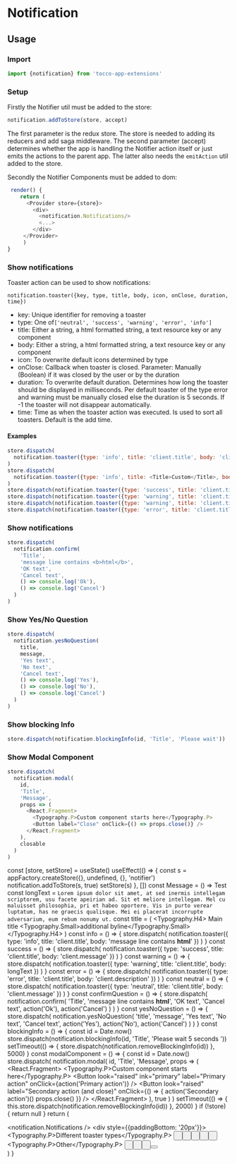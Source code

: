 

<Meta title="App-Extensions/Notification" />

# Notification

## Usage

### Import

```javascript
import {notification} from 'tocco-app-extensions'
```

### Setup

Firstly the Notifier util must be added to the store:

```javascript
notification.addToStore(store, accept)
```

The first parameter is the redux store. The store is needed to adding its reducers and add saga middleware. The second parameter (accept) determines whether the app is handling the Notifier action itself or just emits the actions to the parent app. The latter also needs the `emitAction` util added to the store.

Secondly the Notifier Components must be added to dom:

```javascript
 render() {
    return (
      <Provider store={store}>
        <div>
          <notification.Notifications/>
          <...>
        </div>
     </Provider>
     )
}
```

### Show notifications

Toaster action can be used to show notifications:

`notification.toaster({key, type, title, body, icon, onClose, duration, time})`

- key: Unique identifier for removing a toaster
- type: One of`['neutral', 'success', 'warning', 'error', 'info']`
- title: Either a string, a html formatted string, a text resource key or any component
- body: Either a string, a html formatted string, a text resource key or any component
- icon: To overwrite default icons determined by type
- onClose: Callback when toaster is closed. Parameter: Manually (Boolean) if it was closed by the user or by the duration
- duration: To overwrite default duration. Determines how long the toaster should be displayed in milliseconds. Per default toaster of the type error and warning must be manually closed else the duration is 5 seconds. If -1 the toaster will not disappear automatically.
- time: Time as when the toaster action was executed. Is used to sort all toasters. Default is the add time.

#### Examples

```javascript
store.dispatch(
  notification.toaster({type: 'info', title: 'client.title', body: 'client.message', icon: ['far', 'thumbs-up']})
)
store.dispatch(
  notification.toaster({type: 'info', title: <Title>Custom</Title>, body: 'message line contains <b>html</b>'})
)
store.dispatch(notification.toaster({type: 'success', title: 'client.title', body: 'client.message'}))
store.dispatch(notification.toaster({type: 'warning', title: 'client.title', body: longText}))
store.dispatch(notification.toaster({type: 'warning', title: 'client.title', duration: 5000}))
store.dispatch(notification.toaster({type: 'error', title: 'client.title'}))
```

### Show notifications

```javascript
store.dispatch(
  notification.confirm(
    'Title',
    'message line contains <b>html</b>',
    'OK text',
    'Cancel text',
    () => console.log('Ok'),
    () => console.log('Cancel')
  )
)
```

### Show Yes/No Question

```javascript
store.dispatch(
  notification.yesNoQuestion(
    title,
    message,
    'Yes text',
    'No text',
    'Cancel text',
    () => console.log('Yes'),
    () => console.log('No'),
    () => console.log('Cancel')
  )
)
```

### Show blocking Info

```javascript
store.dispatch(notification.blockingInfo(id, 'Title', 'Please wait'))
```

### Show Modal Component

```javascript
store.dispatch(
  notification.modal(
    id,
    'Title',
    'Message',
    props => (
      <React.Fragment>
        <Typography.P>Custom component starts here</Typography.P>
        <Button label="Close" onClick={() => props.close()} />
      </React.Fragment>
    ),
    closable
  )
)
```

  const [store, setStore] = useState()
  useEffect(() => {
    const s = appFactory.createStore({}, undefined, {}, 'notifier')
    notification.addToStore(s, true)
    setStore(s)
  }, [])
  const Message = () => <Fragment>Test</Fragment>
  const longText = `Lorem ipsum dolor sit amet, at sed inermis intellegam scriptorem, usu facete apeirian ad. Sit et meliore intellegam. Mel cu maluisset philosophia, pri et habeo oportere. Vis in purto verear luptatum, has ne graecis qualisque. Mei ei placerat incorrupte adversarium, eum rebum nonumy ut.`
  const title = (
    <Typography.H4>
      Main title <Typography.Small>additional byline</Typography.Small>
    </Typography.H4>
  )
  const info = () => {
    store.dispatch(
      notification.toaster({
        type: 'info',
        title: 'client.title',
        body: 'message line contains <b>html</b>'
      })
    )
  }
  const success = () => {
    store.dispatch(
      notification.toaster({
        type: 'success',
        title: 'client.title',
        body: 'client.message'
      })
    )
  }
  const warning = () => {
    store.dispatch(
      notification.toaster({
        type: 'warning',
        title: 'client.title',
        body: longText
      })
    )
  }
  const error = () => {
    store.dispatch(
      notification.toaster({
        type: 'error',
        title: 'client.title',
        body: 'client.description'
      })
    )
  }
  const neutral = () => {
    store.dispatch(
      notification.toaster({
        type: 'neutral',
        title: 'client.title',
        body: 'client.message'
      })
    )
  }
  const confirmQuestion = () => {
    store.dispatch(
      notification.confirm(
        'Title',
        'message line contains <b>html</b>',
        'OK text',
        'Cancel text',
        action('Ok'),
        action('Cancel')
      )
    )
  }
  const yesNoQuestion = () => {
    store.dispatch(
      notification.yesNoQuestion(
        'title',
        'message',
        'Yes text',
        'No text',
        'Cancel text',
        action('Yes'),
        action('No'),
        action('Cancel')
      )
    )
  }
  const blockingInfo = () => {
    const id = Date.now()
    store.dispatch(notification.blockingInfo(id, 'Title', 'Please wait 5 seconds '))
    setTimeout(() => {
      store.dispatch(notification.removeBlockingInfo(id))
    }, 5000)
  }
  const modalComponent = () => {
    const id = Date.now()
    store.dispatch(
      notification.modal(
        id,
        'Title',
        'Message',
        props => (
          <React.Fragment>
            <Typography.P>Custom component starts here</Typography.P>
            <Button look="raised" ink="primary" label="Primary action" onClick={action('Primary action')} />
            <Button
              look="raised"
              label="Secondary action (and close)"
              onClick={() => {
                action('Secondary action')()
                props.close()
              }}
            />
          </React.Fragment>
        ),
        true
      )
    )
    setTimeout(() => {
      this.store.dispatch(notification.removeBlockingInfo(id))
    }, 2000)
  }
  if (!store) {
    return null
  }
  return (
    <Provider store={store}>
      <div>
        <notification.Notifications />
        <div style={{paddingBottom: '20px'}}>
          <Typography.P>Different toaster types</Typography.P>
          <Button label="Info" look="raised" onClick={info} />
          &nbsp;
          <Button label="Success" look="raised" onClick={success} />
          &nbsp;
          <Button label="Warning" look="raised" onClick={warning} />
          &nbsp;
          <Button label="Error" look="raised" onClick={error} />
          &nbsp;
          <Button label="Neutral" look="raised" onClick={neutral} />
          &nbsp;
        </div>
        <div>
          <Typography.P>Other</Typography.P>
          <Button label="Confirm" look="raised" onClick={confirmQuestion} />
          &nbsp;
          <Button label="Yes-No Question" look="raised" onClick={yesNoQuestion} />
          &nbsp;
          <Button label="Blocking Info" look="raised" onClick={blockingInfo} />
          &nbsp;
          <Button label="Modal Component" look="raised" onClick={modalComponent} />
        </div>
      </div>
    </Provider>
  )
}

<Canvas>
  <Story name="Basic">
    <NotificationStory />
  </Story>
</Canvas>
